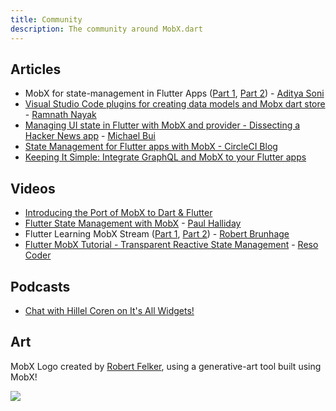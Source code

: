 ```yaml
---
title: Community
description: The community around MobX.dart
---
```


## Articles

- MobX for state-management in Flutter Apps ([Part 1](https://blog.geekyants.com/state-management-made-fun-using-mobx-for-flutter-part-1-5e4273de7982), [Part 2](https://blog.geekyants.com/mobx-for-state-management-in-flutter-apps-part-2-844bf9b97869)) - [Aditya Soni](https://twitter.com/aditya_2495)
- [Visual Studio Code plugins for creating data models and Mobx dart store](https://medium.com/@hramnathnayak/visual-studio-code-plugins-for-creating-data-models-and-mobx-dart-store-f14eb4f6b7e9) - [Ramnath Nayak](https://twitter.com/hramnathnayak)
- [Managing UI state in Flutter with MobX and provider - Dissecting a Hacker News app](https://dexterx.dev/managing-ui-state-in-flutter-with-mobx-and-provider/) - [Michael Bui](https://twitter.com/MaikuB84)
- [State Management for Flutter apps with MobX - CircleCI Blog](https://circleci.com/blog/state-management-for-flutter-apps-with-mobx/)
- [Keeping It Simple: Integrate GraphQL and MobX to your Flutter apps](https://codedash.dev/keeping-it-simple-integrate-graphql-mobx-to-your-flutter-app/)

## Videos

- [Introducing the Port of MobX to Dart & Flutter](https://www.youtube.com/watch?v=p0WJB5SN0g8)
- [Flutter State Management with MobX](https://www.youtube.com/watch?v=p-MUBLOEkCs) - [Paul Halliday](https://twitter.com/paulhalliday_io)
- Flutter Learning MobX Stream ([Part 1](https://www.youtube.com/watch?v=jpHvu3Y1brA), [Part 2](https://www.youtube.com/watch?v=qfAJ-d1tzzI)) - [Robert Brunhage](https://twitter.com/RobertBrunhage)
- [Flutter MobX Tutorial - Transparent Reactive State Management](https://www.youtube.com/watch?v=8j7W91ZJuV0) - [Reso Coder](https://www.youtube.com/channel/UCSIvrn68cUk8CS8MbtBmBkA)

## Podcasts

- [Chat with Hillel Coren on It's All Widgets!](https://itsallwidgets.com/podcast/episodes/21/pavan-podila)

## Art

MobX Logo created by [Robert Felker](https://twitter.com/BlueAquilae), using a generative-art tool built using MobX!


<img src={genArtLogo} height={400} />
